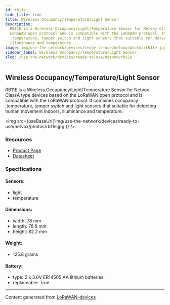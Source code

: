 ```yaml
---
id: rb11e
hide_title: true
title: Wireless Occupancy/Temperature/Light Sensor
description:
  RB11E is a Wireless Occupancy/Light/Temperature Sensor for Netvox ClassA type devices based on the
  LoRaWAN open protocol and is compatible with the LoRaWAN protocol. It combines occupancy
  ,temperature, tamper switch and light sensors that suitable for detecting human movement indoors,
  illuminance and temperature.
image: img/use-the-network/devices/ready-to-use/netvox/photos/rb11e.jpg
sidebar_label: Wireless Occupancy/Temperature/Light Sensor
slug: /use-the-network/devices/ready-to-use/netvox/rb11e
---
```



## Wireless Occupancy/Temperature/Light Sensor

RB11E is a Wireless Occupancy/Light/Temperature Sensor for Netvox ClassA type devices based on the
LoRaWAN open protocol and is compatible with the LoRaWAN protocol. It combines occupancy
,temperature, tamper switch and light sensors that suitable for detecting human movement indoors,
illuminance and temperature.

<img src={useBaseUrl('img/use-the-network/devices/ready-to-use/netvox/photos/rb11e.jpg')} />

### Resources

- [Product Page](http://www.netvox.com.tw/product.asp?pro=RB11E)
- [Datasheet](http://www.netvox.com.tw/um/RB11E/RB11Edatasheet.pdf)

### Specifications

#### Sensors:

- light
- temperature

#### Dimensions:

- width: 78 mm
- length: 78.8 mm
- height: 82.2 mm

#### Weight:

- 125.8 grams

#### Battery:

- type: 2 x 3.6V ER14505 AA lithium batteries
- replaceable: True

---

Content generated from [LoRaWAN-devices](https://github.com/TheThingsNetwork/lorawan-devices)
